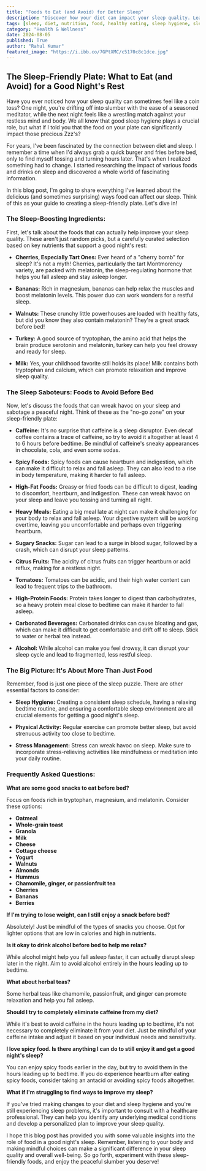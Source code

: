 ```yaml
---
title: "Foods to Eat (and Avoid) for Better Sleep"
description: "Discover how your diet can impact your sleep quality. Learn about sleep-boosting foods like cherries, bananas, and walnuts, and foods to avoid before bed like caffeine, spicy foods, and high-fat meals. This guide helps you create a sleep-friendly plate for a restful night's sleep."
tags: [sleep, diet, nutrition, food, healthy eating, sleep hygiene, sleep tips, sleep disorders, insomnia, wellbeing]
category: "Health & Wellness"
date: 2024-08-05
published: True
author: "Rahul Kumar"
featured_image: "https://i.ibb.co/7GPtXMC/c5170c8c1dce.jpg"
---
```


## The Sleep-Friendly Plate: What to Eat (and Avoid) for a Good Night's Rest

Have you ever noticed how your sleep quality can sometimes feel like a coin toss? One night, you're drifting off into slumber with the ease of a seasoned meditator, while the next night feels like a wrestling match against your restless mind and body. We all know that good sleep hygiene plays a crucial role, but what if I told you that the food on your plate can significantly impact those precious Zzz's? 

For years, I've been fascinated by the connection between diet and sleep.  I remember a time when I'd always grab a quick burger and fries before bed, only to find myself tossing and turning hours later.  That's when I realized something had to change.  I started researching the impact of various foods and drinks on sleep and discovered a whole world of fascinating information.  

In this blog post, I'm going to share everything I've learned about the delicious (and sometimes surprising) ways food can affect our sleep.  Think of this as your guide to creating a sleep-friendly plate. Let's dive in!

### **The Sleep-Boosting Ingredients:**

First, let's talk about the foods that can actually help improve your sleep quality.  These aren't just random picks, but a carefully curated selection based on key nutrients that support a good night's rest:

* **Cherries, Especially Tart Ones:**  Ever heard of a "cherry bomb" for sleep?  It's not a myth! Cherries, particularly the tart Montmorency variety, are packed with melatonin, the sleep-regulating hormone that helps you fall asleep and stay asleep longer.  

* **Bananas:**  Rich in magnesium, bananas can help relax the muscles and boost melatonin levels.  This power duo can work wonders for a restful sleep.

* **Walnuts:**  These crunchy little powerhouses are loaded with healthy fats, but did you know they also contain melatonin? They're a great snack before bed!

* **Turkey:**  A good source of tryptophan, the amino acid that helps the brain produce serotonin and melatonin, turkey can help you feel drowsy and ready for sleep.

* **Milk:**  Yes, your childhood favorite still holds its place! Milk contains both tryptophan and calcium, which can promote relaxation and improve sleep quality.

### **The Sleep Saboteurs: Foods to Avoid Before Bed**

Now, let's discuss the foods that can wreak havoc on your sleep and sabotage a peaceful night. Think of these as the "no-go zone" on your sleep-friendly plate:

* **Caffeine:** It's no surprise that caffeine is a sleep disruptor.  Even decaf coffee contains a trace of caffeine, so try to avoid it altogether at least 4 to 6 hours before bedtime.  Be mindful of caffeine's sneaky appearances in chocolate, cola, and even some sodas.

* **Spicy Foods:**  Spicy foods can cause heartburn and indigestion, which can make it difficult to relax and fall asleep.  They can also lead to a rise in body temperature, making it harder to fall asleep.

* **High-Fat Foods:**  Greasy or fried foods can be difficult to digest, leading to discomfort, heartburn, and indigestion.  These can wreak havoc on your sleep and leave you tossing and turning all night.

* **Heavy Meals:**  Eating a big meal late at night can make it challenging for your body to relax and fall asleep. Your digestive system will be working overtime, leaving you uncomfortable and perhaps even triggering heartburn.

* **Sugary Snacks:**  Sugar can lead to a surge in blood sugar, followed by a crash, which can disrupt your sleep patterns.   

* **Citrus Fruits:**  The acidity of citrus fruits can trigger heartburn or acid reflux, making for a restless night.

* **Tomatoes:**  Tomatoes can be acidic, and their high water content can lead to frequent trips to the bathroom.  

* **High-Protein Foods:**  Protein takes longer to digest than carbohydrates, so a heavy protein meal close to bedtime can make it harder to fall asleep.

* **Carbonated Beverages:**  Carbonated drinks can cause bloating and gas, which can make it difficult to get comfortable and drift off to sleep.  Stick to water or herbal tea instead.

* **Alcohol:**  While alcohol can make you feel drowsy, it can disrupt your sleep cycle and lead to fragmented, less restful sleep.

### **The Big Picture:  It's About More Than Just Food**

Remember, food is just one piece of the sleep puzzle.  There are other essential factors to consider:

* **Sleep Hygiene:**  Creating a consistent sleep schedule, having a relaxing bedtime routine, and ensuring a comfortable sleep environment are all crucial elements for getting a good night's sleep.  

* **Physical Activity:**  Regular exercise can promote better sleep, but avoid strenuous activity too close to bedtime.  

* **Stress Management:**  Stress can wreak havoc on sleep.  Make sure to incorporate stress-relieving activities like mindfulness or meditation into your daily routine.

### **Frequently Asked Questions:**

**What are some good snacks to eat before bed?**  

Focus on foods rich in tryptophan, magnesium, and melatonin.  Consider these options:

- **Oatmeal**
- **Whole-grain toast**
- **Granola**
- **Milk**
- **Cheese**
- **Cottage cheese**
- **Yogurt**
- **Walnuts**
- **Almonds**
- **Hummus**
- **Chamomile, ginger, or passionfruit tea**
- **Cherries**
- **Bananas**
- **Berries**

**If I'm trying to lose weight, can I still enjoy a snack before bed?**

Absolutely!  Just be mindful of the types of snacks you choose.  Opt for lighter options that are low in calories and high in nutrients.  

**Is it okay to drink alcohol before bed to help me relax?**

While alcohol might help you fall asleep faster, it can actually disrupt sleep later in the night.  Aim to avoid alcohol entirely in the hours leading up to bedtime.

**What about herbal teas?**

Some herbal teas like chamomile, passionfruit, and ginger can promote relaxation and help you fall asleep.  

**Should I try to completely eliminate caffeine from my diet?**

While it's best to avoid caffeine in the hours leading up to bedtime, it's not necessary to completely eliminate it from your diet.  Just be mindful of your caffeine intake and adjust it based on your individual needs and sensitivity.

**I love spicy food.  Is there anything I can do to still enjoy it and get a good night's sleep?**

You can enjoy spicy foods earlier in the day, but try to avoid them in the hours leading up to bedtime.  If you do experience heartburn after eating spicy foods, consider taking an antacid or avoiding spicy foods altogether.

**What if I'm struggling to find ways to improve my sleep?**

If you've tried making changes to your diet and sleep hygiene and you're still experiencing sleep problems,  it's important to consult with a healthcare professional. They can help you identify any underlying medical conditions and develop a personalized plan to improve your sleep quality.

I hope this blog post has provided you with some valuable insights into the role of food in a good night's sleep.   Remember, listening to your body and making mindful choices can make a significant difference in your sleep quality and overall well-being.  So go forth, experiment with these sleep-friendly foods, and enjoy the peaceful slumber you deserve! 